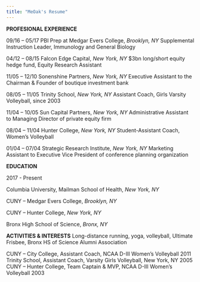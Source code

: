 ```yaml
---
title: "MeOak's Resume"
---
```

**PROFESIONAL EXPERIENCE**

09/16 – 05/17
PBI Prep at Medgar Evers College, *Brooklyn, NY*
Supplemental Instruction Leader, Immunology and General Biology

04/12 – 08/15   Falcon Edge Capital, *New York, NY*
$3bn long/short equity hedge fund, Equity Research Assistant

11/05 – 12/10	Sonenshine Partners, *New York, NY*
Executive Assistant to the Chairman & Founder of boutique investment bank

08/05 – 11/05	Trinity School, *New York, NY*
Assistant Coach, Girls Varsity Volleyball, since 2003
			
11/04 – 10/05	Sun Capital Partners, *New York, NY*
Administrative Assistant to Managing Director of private equity firm

08/04 – 11/04	Hunter College, *New York, NY*
Student-Assistant Coach, Women’s Volleyball

01/04 – 07/04	Strategic Research Institute, *New York, NY*
Marketing Assistant to Executive Vice President of conference planning organization 


**EDUCATION**

2017 - Present

Columbia University, Mailman School of Health, *New York, NY*

CUNY – Medgar Evers College, *Brooklyn, NY*

CUNY – Hunter College, *New York, NY*

Bronx High School of Science, *Bronx, NY*


**ACTIVITIES & INTERESTS**
Long-distance running, yoga, volleyball, Ultimate Frisbee, Bronx HS of Science Alumni Association

CUNY – City College, Assistant Coach, NCAA D-III Women’s Volleyball							2011
Trinity School, Assistant Coach, Varsity Girls Volleyball, New York, NY							2005
CUNY – Hunter College, Team Captain & MVP, NCAA D-III Women’s Volleyball						2003
